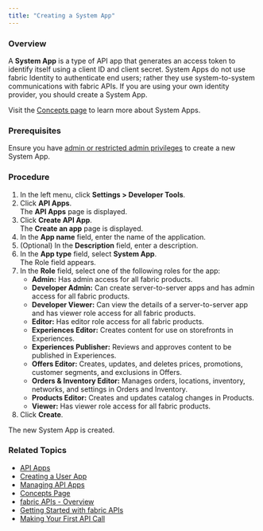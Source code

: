 ```yaml
---
title: "Creating a System App"
---
```


### Overview

A **System App** is a type of API app that generates an access token to identify itself using a client ID and client secret. System Apps do not use fabric Identity to authenticate end users; rather they use system-to-system communications with fabric APIs. If you are using your own identity provider, you should create a System App.

Visit the [Concepts page](/reference/identity-developer-guide-concepts) to learn more about System Apps.

### Prerequisites

Ensure you have [admin or restricted admin privileges](/docs/role-based-access-control) to create a new System App.

### Procedure

1. In the left menu, click **Settings > Developer Tools**.
2. Click **API Apps**.  
The **API Apps** page is displayed.
3. Click **Create API App**.  
The **Create an app** page is displayed.
4. In the **App name** field, enter the name of the application.
5. (Optional) In the **Description** field, enter a description.
6. In the **App type** field, select **System App**.  
The Role field appears.
7. In the **Role** field, select one of the following roles for the app:  
   * **Admin:** Has admin access for all fabric products.  
   * **Developer Admin:** Can create server-to-server apps and has admin access for all fabric products.  
   * **Developer Viewer:** Can view the details of a server-to-server app and has viewer role access for all fabric products.  
   * **Editor:** Has editor role access for all fabric products.  
   * **Experiences Editor:** Creates content for use on storefronts in Experiences.  
   * **Experiences Publisher:** Reviews and approves content to be published in Experiences.  
   * **Offers Editor:** Creates, updates, and deletes prices, promotions, customer segments, and exclusions in Offers.  
   * **Orders & Inventory Editor:** Manages orders, locations, inventory, networks, and settings in Orders and Inventory.  
   * **Products Editor:** Creates and updates catalog changes in Products.  
   * **Viewer:** Has viewer role access for all fabric products.
8. Click **Create**.

The new System App is created.

### Related Topics

* [API Apps](/docs/api-apps)
* [Creating a User App](/docs/creating-user-app)
* [Managing API Apps](/docs/managing-api-apps)
* [Concepts Page](/reference/identity-developer-guide-concepts)
* [fabric APIs - Overview](/reference/overview)
* [Getting Started with fabric APIs](/reference/getting-started-with-fabric-apis)
* [Making Your First API Call](/reference/make%5Fyour%5Ffirst%5Fapi%5F%5Frequest)